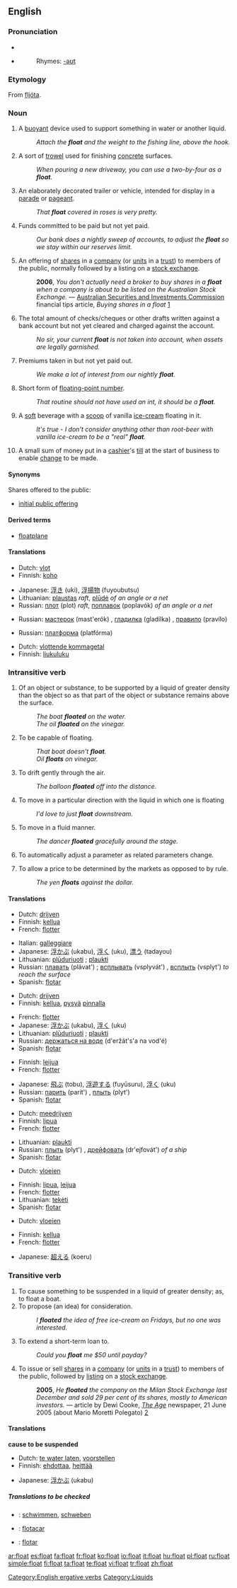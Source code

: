 {{wikipedia}}
==English==

===Pronunciation===
*{{IPA|/floʊt/}}
*{{audio|en-us-float.ogg|Audio (US)}}
*:Rhymes: [[Rhymes:English:-əʊt|-əʊt]]

===Etymology===
From {{ON.}} [[fljóta]].

===Noun===
{{en-noun}}

# A [[buoyant]] device used to support something in water or another liquid.
#:''Attach the '''float''' and the weight to the fishing line, above the hook.''
# A sort of [[trowel]] used for finishing [[concrete]] surfaces.
#:''When pouring a new driveway, you can use a two-by-four as a '''float'''.''
# An elaborately decorated trailer or vehicle, intended for display in a [[parade]] or [[pageant]].
#:''That '''float''' covered in roses is very pretty.''
# {{finance}} Funds committed to be paid but not yet paid.
#:''Our bank does a nightly sweep of accounts, to adjust the '''float''' so we stay within our reserves limit.''
# {{context|finance|AU|and other Commonwealth countries?}} An offering of [[share]]s in a [[company]] (or [[unit]]s in a [[trust]]) to members of the public, normally followed by a listing on a [[stock exchange]].
#:'''2006''', ''You don't actually need a broker to buy shares in a '''float''' when a company is about to be listed on the Australian Stock Exchange.'' &mdash; [[w:Australian Securities and Investments Commission|Australian Securities and Investments Commission]] financial tips article, ''Buying shares in a float'' [http://www.fido.asic.gov.au/fido/fido.nsf/print/Buying+shares+in+a+float?opendocument]
# {{banking}} The total amount of checks/cheques or other drafts written against a bank account but not yet cleared and charged against the account.
#:''No sir, your current '''float''' is not taken into account, when assets are legally garnished.''
# {{insurance}} Premiums taken in but not yet paid out.
#:''We make a lot of interest from our nightly '''float'''.''
# {{programming}} Short form of [[floating-point number]].
#:''That routine should not have used an int, it should be a '''float'''.''
# A [[soft]] beverage with a [[scoop]] of vanilla [[ice-cream]] floating in it.
#:''It's true - I don't consider anything other than root-beer with vanilla ice-cream to be a "real" '''float'''.''
# A small sum of money put in a [[cashier]]'s [[till]] at the start of business to enable [[change]] to be made.

====Synonyms====
Shares offered to the public:
* [[initial public offering]]

====Derived terms====
*[[floatplane]]

====Translations====
{{trans-top|buoyant device used to support something in liquid}}
*Dutch: [[vlot]] {{n}}
*Finnish: [[koho]]
{{trans-mid}}
*Japanese: [[浮き]] (uki), [[浮揚物]] (fuyoubutsu)
*Lithuanian: [[plaustas]] {{m}} ''raft'', [[plūdė]] {{f}} ''of an angle or a net''
*Russian: [[плот]] (plot) {{m}} ''raft'', [[поплавок]] (poplavók) {{m}} ''of an angle or a net''
{{trans-bottom}}

{{trans-top|sort of trowel}}
{{trans-mid}}
*Russian: [[мастерок]] (mast'erók) {{m}}, [[гладилка]] (gladílka) {{f}}, [[правило]] (pravílo) {{m}}
{{trans-bottom}}

{{trans-top|trailer in parade}}
{{trans-mid}}
*Russian: [[платформа]] (platfórma) {{f}}
{{trans-bottom}}

{{trans-top|funds committed to be paid but not yet paid}}
{{trans-mid}}
{{trans-bottom}}

{{trans-top|banking: total amount of checks/cheques or other drafts written against a bank}}
{{trans-mid}}
{{trans-bottom}}

{{trans-top|insurance: premiums taken in but not yet paid out}}
{{trans-mid}}
{{trans-bottom}}

{{trans-top|programming: short form of floating-point number}}
*Dutch: [[vlottende kommagetal]] {{n}}
*Finnish: [[liukuluku]]
{{trans-mid}}
{{trans-bottom}}

{{trans-top|soft beverage with a scoop of vanilla ice-cream floating in it}}
{{trans-mid}}
{{trans-bottom}}

===Intransitive verb===
{{rfc-trverb|Intransitive verb}}
{{en-verb}}

# Of an object or substance, to be supported by a liquid of greater density than the object so as that part of the object or substance remains above the surface.
#:''The boat '''floated''' on the water.''
#:''The oil '''floated''' on the vinegar.''
# To be capable of floating.
#:''That boat doesn't '''float'''.''
#:''Oil '''floats''' on vinegar.''
# To drift gently through the air.
#:''The balloon '''floated''' off into the distance.''
# To move in a particular direction with the liquid in which one is floating
#:''I'd love to just '''float''' downstream.''
# To move in a fluid manner.
#:''The dancer '''floated''' gracefully around the stage.''
# To automatically adjust a parameter as related parameters change.
# {{finance}} To allow a price to be determined by the markets as opposed to by rule.
#:''The yen '''floats''' against the dollar.''

====Translations====
{{trans-top|be supported by a liquid}}
*Dutch: [[drijven]]
*Finnish: [[kellua]]
*French: [[flotter]]
{{trans-mid}}
*Italian: [[galleggiare]]
*Japanese: [[浮かぶ]] (ukabu), [[浮く]] (uku), [[漂う]] (tadayou)
*Lithuanian: [[plūduriuoti]] {{impf}}; [[plaukti]] {{impf}}
*Russian: [[плавать]] (plávat') {{impf}}; [[всплывать]] (vsplyvát') {{pf}}, [[всплыть]] (vsplyt') {{impf}} ''to reach the surface''
*Spanish: [[flotar]]
{{trans-bottom}}

{{trans-top|be capable of floating}}
*Dutch: [[drijven]]
*Finnish: [[kellua]], [[pysyä]] [[pinta|pinnalla]]
{{trans-mid}}
*French: [[flotter]]
*Japanese: [[浮かぶ]] (ukabu), [[浮く]] (uku)
*Lithuanian: [[plūduriuoti]] {{impf}}; [[plaukti]] {{impf}}
*Russian: [[держаться на воде]] (d'eržát's'a na vod'é)
*Spanish: [[flotar]]
{{trans-bottom}}

{{trans-top|drift gently through the air}}
*Finnish: [[leijua]]
*French: [[flotter]]
{{trans-mid}}
*Japanese: [[飛ぶ]] (tobu), [[浮遊する]] (fuyūsuru), [[浮く]] (uku)
*Russian: [[парить]] (parít') {{impf}}, [[плыть]] (plyt') {{impf}}
*Spanish: [[flotar]]
{{trans-bottom}}

{{trans-top|move in a particular direction with the liquid in which one is floating}}
*Dutch: [[meedrijven]]
*Finnish: [[lipua]]
*French: [[flotter]]
{{trans-mid}}
*Lithuanian: [[plaukti]] {{impf}}
*Russian: [[плыть]] (plyt') {{impf}}, [[дрейфовать]] (dr'ejfovát') {{impf}} ''of a ship''
*Spanish: [[flotar]]
{{trans-bottom}}

{{trans-top|move in a fluid manner}}
*Dutch: [[vloeien]]
{{trans-mid}}
*Finnish: [[lipua]], [[leijua]]
*French: [[flotter]]
*Lithuanian: [[tekėti]] {{impf}}
*Spanish: [[flotar]]
{{trans-bottom}}

{{trans-top|automatically adjust a parameter as related parameters change}}
*Dutch: [[vloeien]]
{{trans-mid}}
{{trans-bottom}}

{{trans-top|allow a price to be determined by the markets as opposed to by rule}}
*Finnish: [[kellua]]
*French: [[flotter]]
{{trans-mid}}
*Japanese: [[超える]] (koeru)
{{trans-bottom}}

===Transitive verb===
{{en-verb}}

# To cause something to be suspended in a liquid of greater density; as, to float a boat.
# To propose (an idea) for consideration.
#:''I '''floated''' the idea of free ice-cream on Fridays, but no one was interested.''
# To extend a short-term loan to.
#:''Could you '''float''' me $50 until payday?''
# {{context|finance|AU|and other Commonwealth countries?}} To issue or sell [[share]]s in a [[company]] (or [[unit]]s in a [[trust]]) to members of the public, followed by [[listing]] on a [[stock exchange]].
#:'''2005''', ''He '''floated''' the company on the Milan Stock Exchange last December and sold 29 per cent of its shares, mostly to American investors.'' &mdash; article by Dewi Cooke, ''[[w:The Age|The Age]]'' newspaper, 21 June 2005 (about Mario Moretti Polegato) [http://www.theage.com.au/news/business/shoemaker-strides-for-world-domination/2005/06/20/1119250927926.html?from=moreStories]

====Translations====
'''cause to be suspended'''

{{trans-top|propose for consideration}}
*Dutch: [[te water laten]], [[voorstellen]]
*Finnish: [[ehdottaa]], [[heittää]]
{{trans-mid}}
*Japanese: [[浮かぶ]] (ukabu)
{{trans-bottom}}

{{trans-top|extend a short-term loan to}}
{{trans-mid}}
{{trans-bottom}}

=====Translations to be checked=====
{{checktrans}}
*{{ttbc|German}}: [[schwimmen]], [[schweben]]
*{{ttbc|Ido}}: [[flotacar]]
*{{ttbc|Spanish}}: [[flotar]]

[[Category:English ergative verbs]]
[[Category:Liquids]]

[[ar:float]]
[[es:float]]
[[fa:float]]
[[fr:float]]
[[ko:float]]
[[io:float]]
[[it:float]]
[[hu:float]]
[[pl:float]]
[[ru:float]]
[[simple:float]]
[[fi:float]]
[[ta:float]]
[[te:float]]
[[vi:float]]
[[tr:float]]
[[zh:float]]